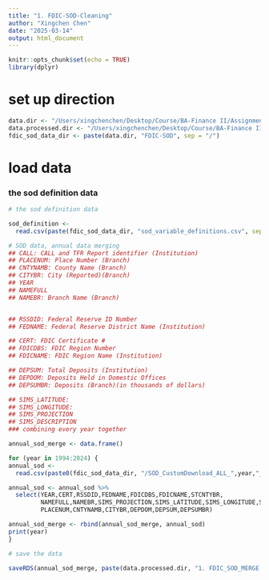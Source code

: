 ```yaml
---
title: "1. FDIC-SOD-Cleaning"
author: "Xingchen Chen"
date: "2025-03-14"
output: html_document
---
```


```r
knitr::opts_chunk$set(echo = TRUE)
library(dplyr)

```

# set up direction

```r
data.dir <- "/Users/xingchenchen/Desktop/Course/BA-Finance II/Assignment3- Final Project/Data"
data.processed.dir <- "/Users/xingchenchen/Desktop/Course/BA-Finance II/Assignment3- Final Project/Data/Data Processed"
fdic_sod_data_dir <- paste(data.dir, "FDIC-SOD", sep = "/")
```

# load data
### the sod definition data 
```r
# the sod definition data

sod_definition <- 
  read.csv(paste(fdic_sod_data_dir, "sod_variable_definitions.csv", sep = "/"))

# SOD data, annual data merging 
## CALL: CALL and TFR Report identifier (Institution)
## PLACENUM: Place Number (Branch)
## CNTYNAMB: County Name (Branch)
## CITYBR: City (Reported)(Branch)
## YEAR
## NAMEFULL
## NAMEBR: Branch Name (Branch)


## RSSDID: Federal Reserve ID Number
## FEDNAME: Federal Reserve District Name (Institution)

## CERT: FDIC Certificate #
## FDICDBS: FDIC Region Number
## FDICNAME: FDIC Region Name (Institution)

## DEPSUM: Total Deposits (Institution)
## DEPDOM: Deposits Held in Domestic Offices
## DEPSUMBR: Deposits (Branch)(in thousands of dollars)

## SIMS_LATITUDE:
## SIMS_LONGITUDE: 
## SIMS_PROJECTION
## SIMS_DESCRIPTION
### combining every year together

annual_sod_merge <- data.frame()

for (year in 1994:2024) {
annual_sod <- 
  read.csv(paste0(fdic_sod_data_dir, "/SOD_CustomDownload_ALL_",year,"_06_30.csv"))

annual_sod <- annual_sod %>% 
  select(YEAR,CERT,RSSDID,FEDNAME,FDICDBS,FDICNAME,STCNTYBR,
         NAMEFULL,NAMEBR,SIMS_PROJECTION,SIMS_LATITUDE,SIMS_LONGITUDE,SIMS_DESCRIPTION,CALL,
         PLACENUM,CNTYNAMB,CITYBR,DEPDOM,DEPSUM,DEPSUMBR)

annual_sod_merge <- rbind(annual_sod_merge, annual_sod)
print(year)
}

# save the data 

saveRDS(annual_sod_merge, paste(data.processed.dir, "1. FDIC_SOD_MERGE.rds", sep = "/"))

```




